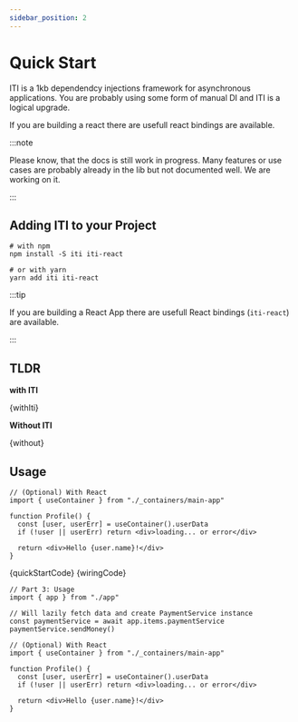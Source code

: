 ```yaml
---
sidebar_position: 2
---
```



# Quick Start

ITI is a 1kb dependendcy injections framework for asynchronous applications.
You are probably using some form of manual DI and ITI is a logical upgrade.

If you are building a react there are usefull react bindings are available.

:::note

Please know, that the docs is still work in progress. Many features or use cases are probably already in the lib but not documented well. We are working on it.

:::

## Adding ITI to your Project

```
# with npm
npm install -S iti iti-react

# or with yarn
yarn add iti iti-react
```

:::tip

If you are building a React App there are usefull React bindings (`iti-react`) are available.

:::

## TLDR

**with ITI**

<CodeBlock language="tsx">{withIti}</CodeBlock>

**Without ITI**

<CodeBlock language="ts">{without}</CodeBlock>

## Usage

```tsx
// (Optional) With React
import { useContainer } from "./_containers/main-app"

function Profile() {
  const [user, userErr] = useContainer().userData
  if (!user || userErr) return <div>loading... or error</div>

  return <div>Hello {user.name}!</div>
}
```

<CodeBlock language="ts">{quickStartCode}</CodeBlock>
<CodeBlock language="ts">{wiringCode}</CodeBlock>

```tsx
// Part 3: Usage
import { app } from "./app"

// Will lazily fetch data and create PaymentService instance
const paymentService = await app.items.paymentService
paymentService.sendMoney()
```

```tsx
// (Optional) With React
import { useContainer } from "./_containers/main-app"

function Profile() {
  const [user, userErr] = useContainer().userData
  if (!user || userErr) return <div>loading... or error</div>

  return <div>Hello {user.name}!</div>
}
```
